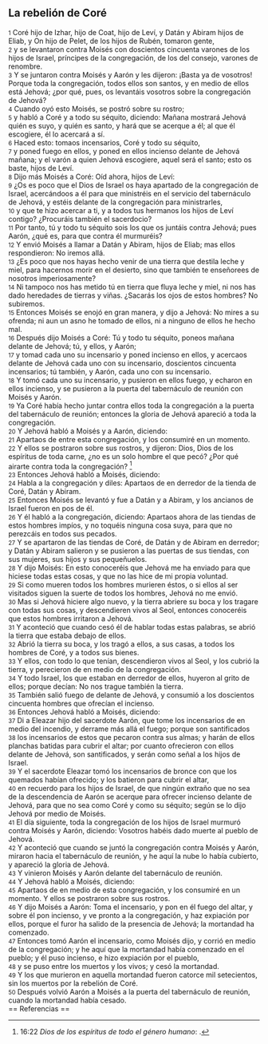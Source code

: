 == La rebelión de Coré ==

{{anchor|1}} <small>1</small> Coré hijo de Izhar, hijo de Coat, hijo de Leví, y Datán y Abiram hijos de Eliab, y On hijo de Pelet, de los hijos de Rubén, tomaron gente,<br>
{{anchor|2}} <small>2</small> y se levantaron contra Moisés con doscientos cincuenta varones de los hijos de Israel, príncipes de la congregación, de los del consejo, varones de renombre.<br>
{{anchor|3}} <small>3</small> Y se juntaron contra Moisés y Aarón y les dijeron: ¡Basta ya de vosotros! Porque toda la congregación, todos ellos son santos, y en medio de ellos está Jehová; ¿por qué, pues, os levantáis vosotros sobre la congregación de Jehová?<br>
{{anchor|4}} <small>4</small> Cuando oyó esto Moisés, se postró sobre su rostro;<br>
{{anchor|5}} <small>5</small> y habló a Coré y a todo su séquito, diciendo: Mañana mostrará Jehová quién es suyo, y quién es santo, y hará que se acerque a él; al que él escogiere, él lo acercará a sí.<br>
{{anchor|6}} <small>6</small> Haced esto: tomaos incensarios, Coré y todo su séquito,<br>
{{anchor|7}} <small>7</small> y poned fuego en ellos, y poned en ellos incienso delante de Jehová mañana; y el varón a quien Jehová escogiere, aquel será el santo; esto os baste, hijos de Leví.<br>
{{anchor|8}} <small>8</small> Dijo más Moisés a Coré: Oíd ahora, hijos de Leví:<br>
{{anchor|9}} <small>9</small> ¿Os es poco que el Dios de Israel os haya apartado de la congregación de Israel, acercándoos a él para que ministréis en el servicio del tabernáculo de Jehová, y estéis delante de la congregación para ministrarles,<br>
{{anchor|10}} <small>10</small> y que te hizo acercar a ti, y a todos tus hermanos los hijos de Leví contigo? ¿Procuráis también el sacerdocio?<br>
{{anchor|11}} <small>11</small> Por tanto, tú y todo tu séquito sois los que os juntáis contra Jehová; pues Aarón, ¿qué es, para que contra él murmuréis?<br>
{{anchor|12}} <small>12</small> Y envió Moisés a llamar a Datán y Abiram, hijos de Eliab; mas ellos respondieron: No iremos allá.<br>
{{anchor|13}} <small>13</small> ¿Es poco que nos hayas hecho venir de una tierra que destila leche y miel, para hacernos morir en el desierto, sino que también te enseñorees de nosotros imperiosamente?<br>
{{anchor|14}} <small>14</small> Ni tampoco nos has metido tú en tierra que fluya leche y miel, ni nos has dado heredades de tierras y viñas. ¿Sacarás los ojos de estos hombres? No subiremos.<br>
{{anchor|15}} <small>15</small> Entonces Moisés se enojó en gran manera, y dijo a Jehová: No mires a su ofrenda; ni aun un asno he tomado de ellos, ni a ninguno de ellos he hecho mal.<br>
{{anchor|16}} <small>16</small> Después dijo Moisés a Coré: Tú y todo tu séquito, poneos mañana delante de Jehová; tú, y ellos, y Aarón;<br>
{{anchor|17}} <small>17</small> y tomad cada uno su incensario y poned incienso en ellos, y acercaos delante de Jehová cada uno con su incensario, doscientos cincuenta incensarios; tú también, y Aarón, cada uno con su incensario.<br>
{{anchor|18}} <small>18</small> Y tomó cada uno su incensario, y pusieron en ellos fuego, y echaron en ellos incienso, y se pusieron a la puerta del tabernáculo de reunión con Moisés y Aarón.<br>
{{anchor|19}} <small>19</small> Ya Coré había hecho juntar contra ellos toda la congregación a la puerta del tabernáculo de reunión; entonces la gloria de Jehová apareció a toda la congregación.<br>
{{anchor|20}} <small>20</small> Y Jehová habló a Moisés y a Aarón, diciendo:<br>
{{anchor|21}} <small>21</small> Apartaos de entre esta congregación, y los consumiré en un momento.<br>
{{anchor|22}} <small>22</small> Y ellos se postraron sobre sus rostros, y dijeron: Dios, Dios de los espíritus de toda carne, ¿no es un solo hombre el que pecó? ¿Por qué airarte contra toda la congregación? <ref>16:22 ''Dios de los espíritus de todo el género humano'': {{lib|LU|96|4|6}}.</ref><br>
{{anchor|23}} <small>23</small> Entonces Jehová habló a Moisés, diciendo:<br>
{{anchor|24}} <small>24</small> Habla a la congregación y diles: Apartaos de en derredor de la tienda de Coré, Datán y Abiram.<br>
{{anchor|25}} <small>25</small> Entonces Moisés se levantó y fue a Datán y a Abiram, y los ancianos de Israel fueron en pos de él.<br>
{{anchor|26}} <small>26</small> Y él habló a la congregación, diciendo: Apartaos ahora de las tiendas de estos hombres impíos, y no toquéis ninguna cosa suya, para que no perezcáis en todos sus pecados.<br>
{{anchor|27}} <small>27</small> Y se apartaron de las tiendas de Coré, de Datán y de Abiram en derredor; y Datán y Abiram salieron y se pusieron a las puertas de sus tiendas, con sus mujeres, sus hijos y sus pequeñuelos.<br>
{{anchor|28}} <small>28</small> Y dijo Moisés: En esto conoceréis que Jehová me ha enviado para que hiciese todas estas cosas, y que no las hice de mi propia voluntad.<br>
{{anchor|29}} <small>29</small> Si como mueren todos los hombres murieren éstos, o si ellos al ser visitados siguen la suerte de todos los hombres, Jehová no me envió.<br>
{{anchor|30}} <small>30</small> Mas si Jehová hiciere algo nuevo, y la tierra abriere su boca y los tragare con todas sus cosas, y descendieren vivos al Seol, entonces conoceréis que estos hombres irritaron a Jehová.<br>
{{anchor|31}} <small>31</small> Y aconteció que cuando cesó él de hablar todas estas palabras, se abrió la tierra que estaba debajo de ellos.<br>
{{anchor|32}} <small>32</small> Abrió la tierra su boca, y los tragó a ellos, a sus casas, a todos los hombres de Coré, y a todos sus bienes.<br>
{{anchor|33}} <small>33</small> Y ellos, con todo lo que tenían, descendieron vivos al Seol, y los cubrió la tierra, y perecieron de en medio de la congregación.<br>
{{anchor|34}} <small>34</small> Y todo Israel, los que estaban en derredor de ellos, huyeron al grito de ellos; porque decían: No nos trague también la tierra.<br>
{{anchor|35}} <small>35</small> También salió fuego de delante de Jehová, y consumió a los doscientos cincuenta hombres que ofrecían el incienso.<br>
{{anchor|36}} <small>36</small> Entonces Jehová habló a Moisés, diciendo:<br>
{{anchor|37}} <small>37</small> Di a Eleazar hijo del sacerdote Aarón, que tome los incensarios de en medio del incendio, y derrame más allá el fuego; porque son santificados<br>
{{anchor|38}} <small>38</small> los incensarios de estos que pecaron contra sus almas; y harán de ellos planchas batidas para cubrir el altar; por cuanto ofrecieron con ellos delante de Jehová, son santificados, y serán como señal a los hijos de Israel.<br>
{{anchor|39}} <small>39</small> Y el sacerdote Eleazar tomó los incensarios de bronce con que los quemados habían ofrecido; y los batieron para cubrir el altar,<br>
{{anchor|40}} <small>40</small> en recuerdo para los hijos de Israel, de que ningún extraño que no sea de la descendencia de Aarón se acerque para ofrecer incienso delante de Jehová, para que no sea como Coré y como su séquito; según se lo dijo Jehová por medio de Moisés.<br>
{{anchor|41}} <small>41</small> El día siguiente, toda la congregación de los hijos de Israel murmuró contra Moisés y Aarón, diciendo: Vosotros habéis dado muerte al pueblo de Jehová.<br>
{{anchor|42}} <small>42</small> Y aconteció que cuando se juntó la congregación contra Moisés y Aarón, miraron hacia el tabernáculo de reunión, y he aquí la nube lo había cubierto, y apareció la gloria de Jehová.<br>
{{anchor|43}} <small>43</small> Y vinieron Moisés y Aarón delante del tabernáculo de reunión.<br>
{{anchor|44}} <small>44</small> Y Jehová habló a Moisés, diciendo:<br>
{{anchor|45}} <small>45</small> Apartaos de en medio de esta congregación, y los consumiré en un momento. Y ellos se postraron sobre sus rostros.<br>
{{anchor|46}} <small>46</small> Y dijo Moisés a Aarón: Toma el incensario, y pon en él fuego del altar, y sobre él pon incienso, y ve pronto a la congregación, y haz expiación por ellos, porque el furor ha salido de la presencia de Jehová; la mortandad ha comenzado.<br>
{{anchor|47}} <small>47</small> Entonces tomó Aarón el incensario, como Moisés dijo, y corrió en medio de la congregación; y he aquí que la mortandad había comenzado en el pueblo; y él puso incienso, e hizo expiación por el pueblo,<br>
{{anchor|48}} <small>48</small> y se puso entre los muertos y los vivos; y cesó la mortandad.<br>
{{anchor|49}} <small>49</small> Y los que murieron en aquella mortandad fueron catorce mil setecientos, sin los muertos por la rebelión de Coré.<br>
{{anchor|50}} <small>50</small> Después volvió Aarón a Moisés a la puerta del tabernáculo de reunión, cuando la mortandad había cesado.<br>
== Referencias ==

<references />
